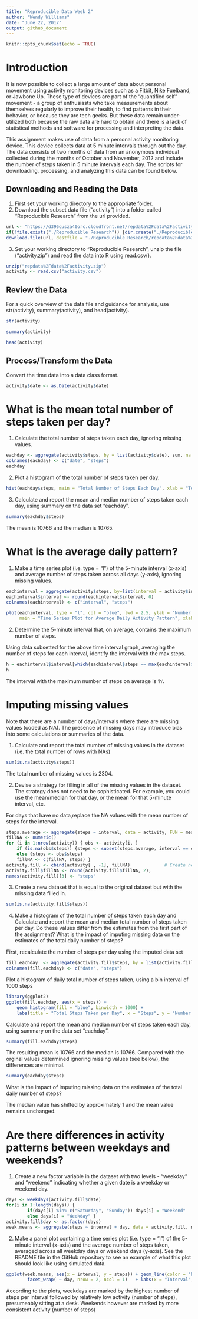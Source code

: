 ---
title: "Reproducible Data Week 2"
author: "Wendy Williams"
date: "June 22, 2017"
output: github_document
---

```{r setup, include=FALSE}
knitr::opts_chunk$set(echo = TRUE)
```

# Introduction

It is now possible to collect a large amount of data about personal movement using activity monitoring devices such as a Fitbit, Nike Fuelband, or Jawbone Up. These type of devices are part of the "quantified self" movement - a group of enthusiasts who take measurements about themselves regularly to improve their health, to find patterns in their behavior, or because they are tech geeks. But these data remain under-utilized both because the raw data are hard to obtain and there is a lack of statistical methods and software for processing and interpreting the data.

This assignment makes use of data from a personal activity monitoring device. This device collects data at 5 minute intervals through out the day. The data consists of two months of data from an anonymous individual collected during the months of October and November, 2012 and include the number of steps taken in 5 minute intervals each day. The scripts for downloading, processing, and analyzing this data can be found below. 

## Downloading and Reading the Data

1. First set your working directory to the appropriate folder. 
2. Download the subset data file ("activity") into a folder called "Reproducible Research" from the url provided.

```{r}
url <- "https://d396qusza40orc.cloudfront.net/repdata%2Fdata%2Factivity.zip"
if(!file.exists("./Reproducible Research")) {dir.create("./Reproducible Research")}
download.file(url, destfile = "./Reproducible Research/repdata%2Fdata%2Factivity.zip")
```

3. Set your working directory to "Reproducible Research", unzip the file ("activity.zip") and read the data into R using read.csv().

```{r}
unzip("repdata%2Fdata%2Factivity.zip")
activity <- read.csv("activity.csv")
```

## Review the Data

For a quick overview of the data file and guidance for analysis, use str(activity), summary(activity), and head(activity).

```{r}
str(activity)
```
```{r}
summary(activity)
```
```{r}
head(activity)
```

## Process/Transform the Data

Convert the time data into a data class format. 

```{r}
activity$date <- as.Date(activity$date)
```

# What is the mean total number of steps taken per day?

1. Calculate the total number of steps taken each day, ignoring missing values.

```{r}
eachday <- aggregate(activity$steps, by = list(activity$date), sum, na.rm = TRUE)
colnames(eachday) <- c("date", "steps")
eachday
```

2. Plot a histogram of the total number of steps taken per day.

```{r}
hist(eachday$steps, main = "Total Number of Steps Each Day", xlab = "Total Number of Steps in A Day")
```

3. Calculate and report the mean and median number of steps taken each day, using summary on the data set "eachday".

```{r}
summary(eachday$steps)
```

The mean is 10766 and the median is 10765.

# What is the average daily pattern?

1. Make a time series plot (i.e. type = "l") of the 5-minute interval (x-axis) and average number of steps taken across all days (y-axis), ignoring missing values.

```{r}
eachinterval = aggregate(activity$steps, by=list(interval = activity$interval), FUN=mean, na.rm = TRUE)
eachinterval$interval <- round(eachinterval$interval, 0)       
colnames(eachinterval) <- c("interval", "steps")

plot(eachinterval, type = "l", col = "blue", lwd = 2.5, ylab = "Number of Steps", font.lab = 2,
     main = "Time Series Plot for Average Daily Activity Pattern", xlab = "Interval" )
```

2. Determine the 5-minute interval that, on average, contains the maximum number of steps.

Using data subsetted for the above time interval graph, averaging the number of steps for each interval, identify the interval with the max steps.

```{r}
h = eachinterval$interval[which(eachinterval$steps == max(eachinterval$steps))]
h
```

The interval with the maximum number of steps on average is 'h'.

# Imputing missing values

Note that there are a number of days/intervals where there are missing values (coded as NA). The presence of missing days may introduce bias into some calculations or summaries of the data.

1. Calculate and report the total number of missing values in the dataset (i.e. the total number of rows with NAs)

```{r}
sum(is.na(activity$steps))
```
The total number of missing values is 2304.

2. Devise a strategy for filling in all of the missing values in the dataset. The strategy does not need to be sophisticated. For example, you could use the mean/median for that day, or the mean for that 5-minute interval, etc.

For days that have no data,replace the NA values with the mean number of steps for the interval.

```{r}
steps.average <- aggregate(steps ~ interval, data = activity, FUN = mean)
fillNA <- numeric()
for (i in 1:nrow(activity)) { obs <- activity[i, ]
    if (is.na(obs$steps)) {steps <- subset(steps.average, interval == obs$interval)$steps } 
    else {steps <- obs$steps}
    fillNA <- c(fillNA, steps) }
activity.fill <- cbind(activity[ , -1], fillNA)             # Create new dataset with imputed values filled
activity.fill$fillNA <- round(activity.fill$fillNA, 2); 
names(activity.fill)[3] <- "steps"
```

3. Create a new dataset that is equal to the original dataset but with the missing data filled in. 

```{r}
sum(is.na(activity.fill$steps))
```

4. Make a histogram of the total number of steps taken each day and Calculate and report the mean and median total number of steps taken per day. Do these values differ from the estimates from the first part of the assignment? What is the impact of imputing missing data on the estimates of the total daily number of steps?

First, recalculate the number of steps per day using the imputed data set

```{r}
fill.eachday  <- aggregate(activity.fill$steps, by = list(activity.fill$date), FUN = sum)
colnames(fill.eachday) <- c("date", "steps")
```

Plot a histogram of daily total number of steps taken, using a bin interval of 1000 steps

```{r}
library(ggplot2)
ggplot(fill.eachday, aes(x = steps)) + 
    geom_histogram(fill = "blue", binwidth = 1000) + 
    labs(title = "Total Steps Taken per Day", x = "Steps", y = "Number of Days")
```

Calculate and report the mean and median number of steps taken each day, using summary on the data set "eachday".

```{r}
summary(fill.eachday$steps)
```

The resulting mean is 10766 and the median is 10766. Compared with the orginal values determined ignoring missing values (see below), the differences are minimal. 

```{r}
summary(eachday$steps)
```

What is the impact of imputing missing data on the estimates of the total daily number of steps? 

The median value has shifted by approximately 1 and the mean value remains unchanged. 

# Are there differences in activity patterns between weekdays and weekends?

1. Create a new factor variable in the dataset with two levels - "weekday" and "weekend" indicating whether a given date is a weekday or weekend day.

```{r}
days <- weekdays(activity.fill$date)                                         # Extract day of the week
for(i in 1:length(days)) {                                                   # Reformat as binary 
        if(days[i] %in% c("Saturday", "Sunday")) days[i] = "Weekend"
        else days[i] = "Weekday" }
activity.fill$day <- as.factor(days)                                         # Attach to dataset
week.means <- aggregate(steps ~ interval + day, data = activity.fill, mean)  # Calculate means
```

2. Make a panel plot containing a time series plot (i.e. type = "l") of the 5-minute interval (x-axis) and the average number of steps taken, averaged across all weekday days or weekend days (y-axis). See the README file in the GitHub repository to see an example of what this plot should look like using simulated data.

```{r}
ggplot(week.means, aes(x = interval, y = steps)) + geom_line(color = "blue") + 
        facet_wrap( ~ day, nrow = 2, ncol = 1)   + labs(x = "Interval", y = "Number of steps")
```        
        
According to the plots, weekdays are marked by the highest number of steps per interval followed by relatively low activity (number of steps), presumeably sitting at a desk. Weekends however are marked by more consistent activity (number of steps)    